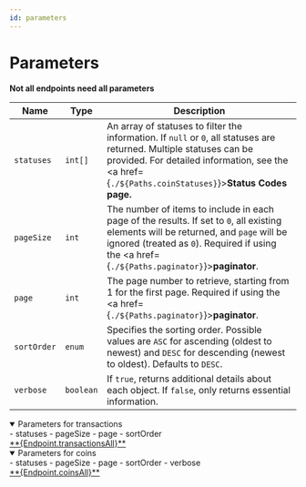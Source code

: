```yaml
---
id: parameters
---
```



# Parameters

**Not all endpoints need all parameters**

| Name           | Type      |  Description                                                                                   |
|----------------|-----------|-----------------------------------------------------------------------------------------------|
| `statuses`     | `int[]`   | An array of statuses to filter the information. If `null` or `0`, all statuses are returned. Multiple statuses can be provided. For detailed information, see the <a href={`./${Paths.coinStatuses}`}>**Status Codes page.**</a> |
| `pageSize`     | `int`     | The number of items to include in each page of the results. If set to `0`, all existing elements will be returned, and `page` will be ignored (treated as `0`). Required if using the <a href={`./${Paths.paginator}`}>**paginator**</a>. |
| `page`         | `int`     | The page number to retrieve, starting from 1 for the first page. Required if using the <a href={`./${Paths.paginator}`}>**paginator**</a>. |
| `sortOrder`    | `enum`    | Specifies the sorting order. Possible values are `ASC` for ascending (oldest to newest) and `DESC` for descending (newest to oldest). Defaults to `DESC`. |
| `verbose`      | `boolean` | If `true`, returns additional details about each object. If `false`, only returns essential information. |


<details className='details-custom' open>
  <summary>Parameters for transactions</summary>
  - statuses
  - pageSize
  - page
  - sortOrder

 <div className="highlight-box get">
    <HttpMethodTag method={'GET'} /> <a href={`./${Paths.transactionsAll}`}>**{Endpoint.transactionsAll}**</a>
  </div>
 
</details>





<details className='details-custom' open>
  <summary>Parameters for coins</summary>
  - statuses
  - pageSize
  - page
  - sortOrder
  - verbose

  <div className="highlight-box get">
    <HttpMethodTag method={'GET'} /> <a href={`./${Paths.coinsAll}`}>**{Endpoint.coinsAll}**</a>
  </div>
</details>





